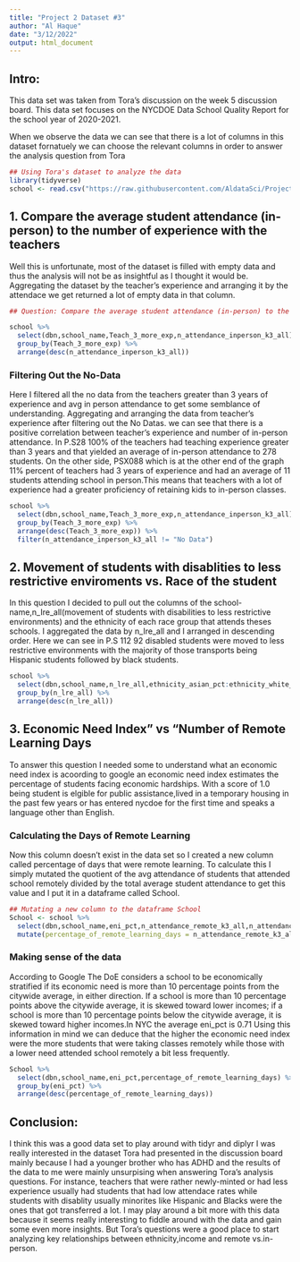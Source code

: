 ---
title: "Project 2 Dataset #3"
author: "Al Haque"
date: "3/12/2022"
output: html_document
---
## Intro:
This data set was taken from Tora's discussion on the week 5 discussion board. This data set focuses on the NYCDOE Data School Quality Report for the school year of 2020-2021.

When we observe the data we can see that there is a lot of columns in this dataset fornatuely we can choose the relevant columns in order to answer the analysis question from Tora 

```{r}
## Using Tora's dataset to analyze the data
library(tidyverse)
school <- read.csv("https://raw.githubusercontent.com/AldataSci/Project2-Data607/main/2020-2021_School_Quality_Reports_-_Early_Childhood_Schools.csv",header=TRUE,sep=",") 
```


## 1. Compare the average student attendance (in-person) to the number of experience with the teachers

Well this is unfortunate, most of the dataset is filled with empty data and thus the analysis will not be as insightful as I thought it would be. Aggregating the dataset by the teacher's experience and arranging it by the attendace we get returned a lot of empty data in that column. 

```{r}
## Question: Compare the average student attendance (in-person) to the number of experience with the teachers

school %>%
  select(dbn,school_name,Teach_3_more_exp,n_attendance_inperson_k3_all) %>%
  group_by(Teach_3_more_exp) %>%
  arrange(desc(n_attendance_inperson_k3_all))


```
### Filtering Out the No-Data
  Here I filtered all the no data from the teachers greater than 3 years of experience and avg in person attendance to get some semblance of understanding. Aggregating and arranging the data from teacher's experience after filtering out the No Datas. we can see that there is a positive correlation between teacher's experience and number of in-person attendance. In P.S28 100% of the teachers had teaching experience greater than 3 years and that yielded an average of in-person attendance to 278 students. On the other side, PSX088 which is at the other end of the graph 11% percent of teachers had 3 years of experience and had an average of 11 students attending school in person.This means that teachers with a lot of experience had a greater proficiency of retaining kids to in-person classes.  


```{r}
school %>%
  select(dbn,school_name,Teach_3_more_exp,n_attendance_inperson_k3_all) %>%
  group_by(Teach_3_more_exp) %>%
  arrange(desc(Teach_3_more_exp)) %>%
  filter(n_attendance_inperson_k3_all != "No Data")
```
## 2. Movement of students with disablities to less restrictive enviroments vs. Race of the student
 In this question I decided to pull out the columns of the school-name,n_Ire_all(movement of students with disabilities to less restrictive environments) and the ethnicity of each race group that attends theses schools. I aggregated the data by n_Ire_all and I arranged in descending order. Here we can see in P.S 112 92 disabled students were moved to less restrictive environments with the majority of those transports being Hispanic students followed by black students.
 

```{r}
school %>%
  select(dbn,school_name,n_lre_all,ethnicity_asian_pct:ethnicity_white_pct) %>%
  group_by(n_lre_all) %>%
  arrange(desc(n_lre_all))
```
## 3. Economic Need Index" vs "Number of Remote Learning Days

To answer this question I needed some to understand what an economic need index is acoording to google an economic need index estimates the percentage of students facing economic hardships. With a score of 1.0 being student is elgible for public assistance,lived in a temporary housing in the past few years or has entered nycdoe for the first time and speaks a language other than English. 


### Calculating the Days of Remote Learning

  Now this column doesn't exist in the data set so I created a new column called percentage of days that were remote learning. To calculate this I simply mutated the quotient of the avg attendance of students that attended school remotely divided by the total average student attendance to get this value and I put it in a dataframe called School. 

```{r}
## Mutating a new column to the dataframe School
School <- school %>%
  select(dbn,school_name,eni_pct,n_attendance_remote_k3_all,n_attendance_k3_all) %>%
  mutate(percentage_of_remote_learning_days = n_attendance_remote_k3_all/n_attendance_k3_all)

```


### Making sense of the data 
 According to Google The DoE considers a school to be economically stratified if its economic need is more than 10 percentage points from the citywide average, in either direction. If a school is more than 10 percentage points above the citywide average, it is skewed toward lower incomes; if a school is more than 10 percentage points below the citywide average, it is skewed toward higher incomes.In NYC the average eni_pct is 0.71 Using this information in mind 
we can deduce that the higher the economic need index were the more students that were taking classes remotely while those with a lower need attended school remotely a bit less frequently. 
```{r}

School %>%
  select(dbn,school_name,eni_pct,percentage_of_remote_learning_days) %>%
  group_by(eni_pct) %>%
  arrange(desc(percentage_of_remote_learning_days))

```
## Conclusion: 
 I think this was a good data set to play around with tidyr and diplyr I was really interested in the dataset Tora had presented in the discussion board mainly because I had a younger brother who has ADHD and the results of the data to me were mainly unsurpising when answering Tora's analysis questions. For instance, teachers that were rather newly-minted or had less experience usually had students that had low attendace rates while students with disablity usually minorites like Hispanic and Blacks were the ones that got transferred a lot. I may play around a bit more with this data because it seems really interesting to fiddle around with the data and gain some even more insights. But Tora's questions were a good place to start analyzing key relationships between ethnicity,income and remote vs.in-person. 